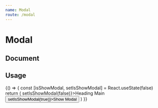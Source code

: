 ```yaml
---
name: Modal
route: /modal
---
```



# Modal
## Document
<Props of={Modal} />

## Usage
<Playground>
  {() => {
    const [isShowModal, setIsShowModal] = React.useState(false)
    return (
      <DocsWrapper>
        <Modal visible={isShowModal} isCentered={true} title="example" destroyOnClose={true} onClose={() => setIsShowModal(false)}>Heading Main</Modal>
        <button onClick={() => setIsShowModal(true)}>Show Modal</button>
      </DocsWrapper>
    )
  }}
</Playground>
